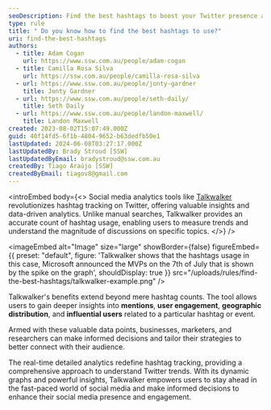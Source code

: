 ```yaml
---
seoDescription: Find the best hashtags to boost your Twitter presence and engagement with Talkwalker's powerful analytics tools.
type: rule
title: " Do you know how to find the best hashtags to use?"
uri: find-the-best-hashtags
authors:
  - title: Adam Cogan
    url: https://www.ssw.com.au/people/adam-cogan
  - title: Camilla Rosa Silva
    url: https://ssw.com.au/people/camilla-rosa-silva
  - url: https://www.ssw.com.au/people/jonty-gardner
    title: Jonty Gardner
  - url: https://www.ssw.com.au/people/seth-daily/
    title: Seth Daily
  - url: https://www.ssw.com.au/people/landon-maxwell/
    title: Landon Maxwell
created: 2023-08-02T15:07:49.000Z
guid: 40f14fd5-6f1b-4804-9652-b63dedfb50e1
lastUpdated: 2024-06-08T03:27:17.000Z
lastUpdatedBy: Brady Stroud [SSW]
lastUpdatedByEmail: bradystroud@ssw.com.au
createdBy: Tiago Araújo [SSW]
createdByEmail: tiagov8@gmail.com
---
```


<introEmbed
  body={<>
Social media analytics tools like [Talkwalker](https://www.talkwalker.com) revolutionizes hashtag tracking on Twitter, offering valuable insights and data-driven analytics. Unlike manual searches, Talkwalker provides an accurate count of hashtag usage, enabling users to measure trends and understand the magnitude of discussions on specific topics.
  </>}
/>

<imageEmbed
  alt="Image"
  size="large"
  showBorder={false}
  figureEmbed={{
    preset: "default",
    figure: 'Talkwalker shows that the hashtags usage in this case, Microsoft announced the MVPs on the 7th of July that is shown by the spike on the graph',
    shouldDisplay: true
  }}
  src="/uploads/rules/find-the-best-hashtags/talkwalker-example.png"
/>

Talkwalker's benefits extend beyond mere hashtag counts. The tool allows users to gain deeper insights into **mentions**, **user engagement**, **geographic distribution**, and **influential users** related to a particular hashtag or event.

Armed with these valuable data points, businesses, marketers, and researchers can make informed decisions and tailor their strategies to better connect with their audience.

The real-time detailed analytics redefine hashtag tracking, providing a comprehensive approach to understand Twitter trends. With its dynamic graphs and powerful insights, Talkwalker empowers users to stay ahead in the fast-paced world of social media and make informed decisions to enhance their social media presence and engagement.

